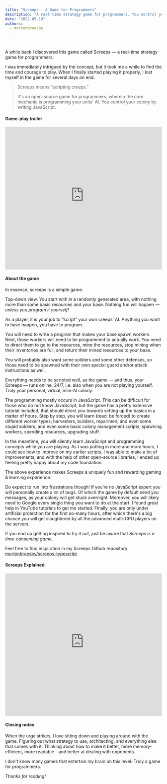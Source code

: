 ```yaml
---
title: "Screeps - A Game for Programmers"
description: "A real-time strategy game for programmers. You control your colony by writing JavaScript."
date: "2022-05-19"
authors:
  - mortenbroesby
---
```


<br />

A while back I discovered this game called Screeps — a real-time strategy game for programmers.

I was immediately intrigued by the concept, but it took me a while to find the time and courage to play.
When I finally started playing it properly, I lost myself in the game for several days on end.

> Screeps means “scripting creeps.”
>
> It's an open-source game for programmers, wherein the core mechanic is programming
> your units' AI. You control your colony by writing JavaScript.

#### Game-play trailer

<iframe
  width="100%"
  height="460"
  src="https://www.youtube-nocookie.com/embed/ZboTgOajnGg"
  title="YouTube video player"
  frameborder="0"
  allow="accelerometer; autoplay; clipboard-write; encrypted-media; gyroscope; picture-in-picture"
  allowfullscreen
></iframe>

#### About the game

In essence, screeps is a simple game.

Top-down view. You start with in a randomly generated area, with nothing more than some basic resources and your base.
Nothing fun will happen — _unless you program it yourself!_

As a player, it is your job to “script” your own creeps’ AI. Anything you want to have happen, you have to program.

You will need to write a program that makes your base spawn workers. Next, those workers will need to be programmed to actually work.
You need to direct them to go to the resources, mine the resources, stop mining when their inventories are full, and return
their mined resources to your base.

You will probably also want some soldiers and some other defenses, so those need to be spawned with their own special guard and/or attack instructions as well.

Everything needs to be scripted well, as the game — and thus, your Screeps — runs online, 24/7, i.e. also when you are not playing yourself. Truly your personal, virtual, mini-AI colony.

The programming mostly occurs in JavaScript. This can be difficult for those who do not know JavaScript, but the game has a pretty extensive tutorial included,
that should direct you towards setting up the basics in a matter of hours. Step by step, you will learn (read: be forced) to create different worker types;
harvesters, builders, repairmen, and even some stupid soldiers, and even some basic colony management scripts; spawning workers, spending resources, upgrading stuff.

In the meantime, you will silently learn JavaScript and programming concepts while you are playing. As I was putting in more and more hours,
I could see how to improve on my earlier scripts. I was able to make a lot of improvements, and with the help of other open-source libraries, I ended up feeling pretty happy about my code foundation.

The above experience makes Screeps a uniquely fun and rewarding gaming & learning experience.

Do expect to run into frustrations though! If you’re no JavaScript expert you will personally create a lot of bugs.
Of which the game by default send you messages, as your colony will get stuck overnight. Moreover, you will likely need to
Google every single thing you want to do at the start. I found great help in YouTube tutorials to get me started.
Finally, you are only under artificial protection for the first so-many hours, after which there's a big chance you will get slaughtered
by all the advanced multi-CPU players on the servers.

If you end up getting inspired to try it out, just be aware that _Screeps is a time-consuming game_.

Feel free to find inspiration in my Screeps Github repository: [mortenbroesby/screeps-typescript](https://github.com/mortenbroesby/screeps-typescript)

#### Screeps Explained

<iframe
  width="100%"
  height="460"
  src="https://www.youtube-nocookie.com/embed/y0rCn6Ux0Xw"
  title="YouTube video player"
  frameborder="0"
  allow="accelerometer; autoplay; clipboard-write; encrypted-media; gyroscope; picture-in-picture"
  allowfullscreen
></iframe>

#### Closing notes

When the urge strikes, I love sitting down and playing around with the game. Figuring out what strategy to use, architecting, and everything else that comes with it.
Thinking about how to make it better, more memory-efficient, more readable - and better at dealing with opponents.

I don't know many games that entertain my brain on this level. Truly a game for programmers.

_Thanks for reading!_
